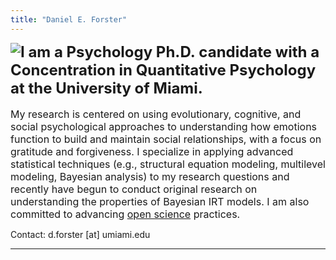```yaml
---
title: "Daniel E. Forster"
---
```


<img style="float: left" src="df_photo.jpg">

<p><font size=5><b>I am a Psychology Ph.D. candidate with a Concentration in Quantitative Psychology at the University of Miami.</b></font>
<br />
<br />
<font size=3>My research is centered on using evolutionary, cognitive, and social psychological approaches to understanding how emotions function to build and maintain social relationships, with a focus on gratitude and forgiveness. I specialize in applying advanced statistical techniques (e.g., structural equation modeling, multilevel modeling, Bayesian analysis) to my research questions and recently have begun to conduct original research on understanding the properties of Bayesian IRT models. I am also committed to advancing [open science](https://osf.io/grifu/) practices.</font>

Contact: d.forster [at] umiami.edu</p>

---
